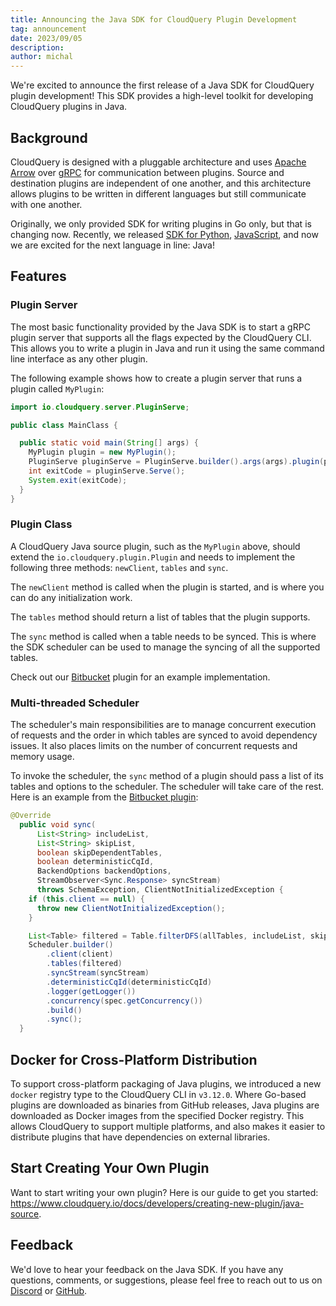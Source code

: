 ```yaml
---
title: Announcing the Java SDK for CloudQuery Plugin Development
tag: announcement
date: 2023/09/05
description:
author: michal
---
```



<BlogHeader/>

We're excited to announce the first release of a Java SDK for CloudQuery plugin development! This SDK provides a high-level toolkit for developing CloudQuery plugins in Java.

## Background

CloudQuery is designed with a pluggable architecture and uses [Apache Arrow](https://arrow.apache.org/) over [gRPC](https://grpc.io/) for communication between plugins. Source and destination plugins are independent of one another, and this architecture allows plugins to be written in different languages but still communicate with one another.

Originally, we only provided SDK for writing plugins in Go only, but that is changing now. Recently, we released [SDK for Python](https://www.cloudquery.io/blog/announcing-cloudquery-python-sdk), [JavaScript](https://www.cloudquery.io/blog/announcing-cloudquery-javascript-sdk), and now we are excited for the next language in line: Java!

## Features

### Plugin Server

The most basic functionality provided by the Java SDK is to start a gRPC plugin server that supports all the flags expected by the CloudQuery CLI. This allows you to write a plugin in Java and run it using the same command line interface as any other plugin.

The following example shows how to create a plugin server that runs a plugin called `MyPlugin`:

```java
import io.cloudquery.server.PluginServe;

public class MainClass {

  public static void main(String[] args) {
    MyPlugin plugin = new MyPlugin();
    PluginServe pluginServe = PluginServe.builder().args(args).plugin(plugin).build();
    int exitCode = pluginServe.Serve();
    System.exit(exitCode);
  }
}
```

### Plugin Class

A CloudQuery Java source plugin, such as the `MyPlugin` above, should extend the  `io.cloudquery.plugin.Plugin` and needs to implement the following three methods: `newClient`, `tables` and `sync`. 

The `newClient` method is called when the plugin is started, and is where you can do any initialization work. 

The `tables` method should return a list of tables that the plugin supports. 

The `sync` method is called when a table needs to be synced. This is where the SDK scheduler can be used to manage the syncing of all the supported tables.

Check out our [Bitbucket](https://github.com/cloudquery/cloudquery/blob/main/plugins/source/bitbucket/app/src/main/java/bitbucket/BitbucketPlugin.java) plugin for an example implementation.

### Multi-threaded Scheduler

The scheduler's main responsibilities are to manage concurrent execution of requests and the order in which tables are synced to avoid dependency issues. It also places limits on the number of concurrent requests and memory usage.

To invoke the scheduler, the `sync` method of a plugin should pass a list of its tables and options to the scheduler. The scheduler will take care of the rest. Here is an example from the [Bitbucket plugin](https://github.com/cloudquery/cloudquery/blob/main/plugins/source/bitbucket/app/src/main/java/bitbucket/BitbucketPlugin.java#L60):

```java
@Override
  public void sync(
      List<String> includeList,
      List<String> skipList,
      boolean skipDependentTables,
      boolean deterministicCqId,
      BackendOptions backendOptions,
      StreamObserver<Sync.Response> syncStream)
      throws SchemaException, ClientNotInitializedException {
    if (this.client == null) {
      throw new ClientNotInitializedException();
    }

    List<Table> filtered = Table.filterDFS(allTables, includeList, skipList, skipDependentTables);
    Scheduler.builder()
        .client(client)
        .tables(filtered)
        .syncStream(syncStream)
        .deterministicCqId(deterministicCqId)
        .logger(getLogger())
        .concurrency(spec.getConcurrency())
        .build()
        .sync();
  }
```

## Docker for Cross-Platform Distribution

To support cross-platform packaging of Java plugins, we introduced a new `docker` registry type to the CloudQuery CLI in `v3.12.0`. Where Go-based plugins are downloaded as binaries from GitHub releases, Java plugins are downloaded as Docker images from the specified Docker registry. This allows CloudQuery to support multiple platforms, and also makes it easier to distribute plugins that have dependencies on external libraries.

## Start Creating Your Own Plugin

Want to start writing your own plugin? Here is our guide to get you started: https://www.cloudquery.io/docs/developers/creating-new-plugin/java-source.

## Feedback

We'd love to hear your feedback on the Java SDK. If you have any questions, comments, or suggestions, please feel free to reach out to us on [Discord](https://cloudquery.io/discord) or [GitHub](https://github.com/cloudquery/plugin-sdk-java).

